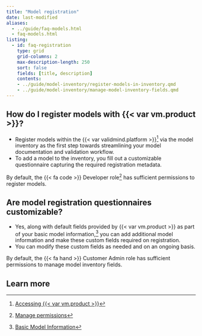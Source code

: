 ```yaml
---
title: "Model registration"
date: last-modified
aliases:
  - ../guide/faq-models.html
  - faq-models.html
listing:
  - id: faq-registration
    type: grid
    grid-columns: 2
    max-description-length: 250
    sort: false
    fields: [title, description]
    contents:
    - ../guide/model-inventory/register-models-in-inventory.qmd
    - ../guide/model-inventory/manage-model-inventory-fields.qmd
---
```


## How do I register models with {{< var vm.product >}}?

- Register models within the {{< var validmind.platform >}}[^1] via the model inventory as the first step towards streamlining your model documentation and validation workflow.
- To add a model to the inventory, you fill out a customizable questionnaire capturing the required registration metadata.

By default, the [{{< fa code >}} Developer]{.bubble} role[^2] has sufficient permissions to register models.

## Are model registration questionnaires customizable?

- Yes, along with default fields provided by {{< var vm.product >}} as part of your basic model information,[^3] you can add additional model information and make these custom fields required on registration. 
- You can modify these custom fields as needed and on an ongoing basis.

By default, the [{{< fa hand >}} Customer Admin]{.bubble} role has sufficient permissions to manage model inventory fields.

<!-- BELOW REMOVED ON REQUEST AS PER SC-6528 -->

<!-- ## Can we leverage content from historical documentation? 

{{< var vm.product >}} is in the process of developing features that allow you to benefit from content in historical documentation by:

- Allowing users to select definitions and specific documentation artifacts from previous model documentation for particular model use cases
- Offering users AI-generated content suggestions for specific areas of the documentation (e.g., qualitative sections) based on high-quality historical documentation

These features are currently on the roadmap and under research, no release schedule is set yet. -->

<!-- ## Can we customize illustrations?

{{< var vm.product >}} utilizes open-source libraries (such as Seaborn and Matplotlib) to generate plots and illustrations. We are working on implementing the ability for model developers to customize styling parameters for these libraries directly within the {{< var vm.developer >}}.

This feature is currently scheduled for Q4 2023.

Additionally, {{< var vm.product >}} is developing a feature that enables developers to create custom visualization widgets by writing JavaScript-based rendering code. -->

<!-- ## Can {{< var vm.product >}} manage complex model hierarchies or use cases with multiple models?

{{< var vm.product >}} is enhancing support for complex or modular models in two ways:

- By adding parent/sub-model relational attributes to the model inventory. This is a roadmap item currently scheduled for Q2’2023.
- By enabling tests to run on multiple models simultaneously and aggregating the results. This is a roadmap item currently scheduled for Q3’2023. -->

## Learn more

:::{#faq-registration}
:::


<!-- FOOTNOTES -->

[^1]: [Accessing {{< var vm.product >}}](/guide/configuration/accessing-validmind.qmd)

[^2]: [Manage permissions](/guide/configuration/manage-permissions.qmd)

[^3]: [Basic Model Information](/guide/model-inventory/register-models-in-inventory.qmd#basic-model-information)
